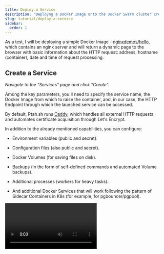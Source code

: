 ```yaml
---
title: Deploy a Service
description: "Deployng a Docker Image onto the Docker Swarm cluster created with Ptah"
slug: tutorial/deploy-a-service
sidebar:
  order: 1
---
```



As a test, I will be deploying a simple Docker Image - <a href="https://hub.docker.com/r/nginxdemos/hello/" rel="nofollow" target="_blank">nginxdemos/hello</a>, which contains an nginx server and will return a dynamic page to the browser with basic information about the HTTP request: address, hostname (container), date and time of request processing.

## Create a Service

_Navigate to the "Services" page and click "Create"._

Among the key parameters, you'll need to specify the service name, the Docker Image from which to raise the container, and, in our case, the HTTP Endpoint through which the launched service can be accessed.

By default, Ptah.sh runs <a href="https://caddyserver.com/" rel="nofollow" target="_blank">Caddy</a>, which handles all external HTTP requests and automates certificate acquisition through Let's Encrypt.

In addition to the already mentioned capabilities, you can configure:

- Environment variables (public and secret).

- Configuration files (also public and secret).

- Docker Volumes (for saving files on disk).

- Backups (in the form of self-defined commands and automated Volume backups).

- Additional processes (workers for heavy tasks).

- And additional Docker Services that will work following the pattern of Sidecar Containers in K8s (for example, for pgbouncer/pgpool).

<Video src="/tutorial/create-service.mp4" type="video/mp4" />

## Visit a new Service

As soon as the service deployment is complete, you can view the results in your favorite browser.

In the previous step, I specified that the service would run on `localhost` and handle all requests starting with `/nginx-demos/`. Additionally, I indicated that it should listen for requests on the HTTPS port, so Caddy will configure the corresponding endpoint.

Therefore, the full link for testing is as follows:

`https://localhost/nginx-demos/dou-demo`

After passing through the cautionary screen regarding certificate integrity (since this is localhost), the following screen should be displayed:

<img src="/tutorial/deployment-complete.png" width="600" height="480" alt="Service Demo" />

So... That's it, congratulations! You've deployed your first service using ptah.sh. :)

As you can see, we indeed bypass many configuration-related issues, thanks to the opinionated approach of the service.
